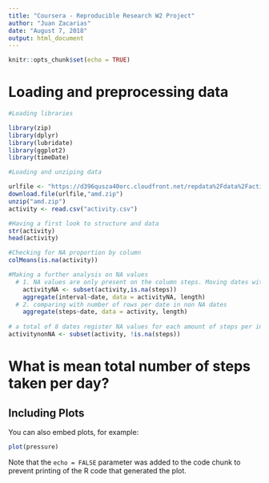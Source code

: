 ---
title: "Coursera - Reproducible Research W2 Project"
author: "Juan Zacarias"
date: "August 7, 2018"
output: html_document
---

```{r setup, include=FALSE}
knitr::opts_chunk$set(echo = TRUE)
```

# Loading and preprocessing data

```{r activity}
#Loading libraries

library(zip)
library(dplyr)
library(lubridate)
library(ggplot2)
library(timeDate)

#Loading and unziping data

urlfile <- "https://d396qusza40orc.cloudfront.net/repdata%2Fdata%2Factivity.zip"
download.file(urlfile,"amd.zip")
unzip("amd.zip")
activity <- read.csv("activity.csv")

#Having a first look to structure and data
str(activity)
head(activity)

#Checking for NA proportion by column
colMeans(is.na(activity))

#Making a further analysis on NA values
  # 1. NA values are only present on the column steps. Moving dates with NA values and analyzing number of NA per date
    activityNA <- subset(activity,is.na(steps))
    aggregate(interval~date, data = activityNA, length)
  # 2. comparing with number of rows per date in non NA dates
    aggregate(steps~date, data = activity, length)
    
# a total of 8 dates register NA values for each amount of steps per interval. For now, I will continue analying the data without the NA dates.
activitynonNA <- subset(activity, !is.na(steps))

```

# What is mean total number of steps taken per day?




## Including Plots

You can also embed plots, for example:

```{r pressure, echo=FALSE}
plot(pressure)
```

Note that the `echo = FALSE` parameter was added to the code chunk to prevent printing of the R code that generated the plot.
